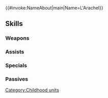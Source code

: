 {{#invoke:NameAbout|main|Name=L'Arachel}}{{HeroPage Tabs}}
{{Hero Infobox
|Name=L'Arachel
|Title=Seeker of Justice
|WeaponType=Colorless Staff
|MoveType=Cavalry
|Origin=Fire Emblem: The Sacred Stones
|Gender=Female
|actorEN=Carrie Keranen
|actorJP=生天目仁美
|artist=アマガイタロー
|additionDate=April 19, 2021
|releaseDate=April 19, 2021
|cv1=7
|cv2=500100
|TagID=幼少ラーチェル
|InternalID=652
|Properties=special,tiara,specRate_202502
|description=Niece to Pontifex Mansel and princess of Rausten. Her ultimate ambition is to rid the world of monsters. Appears in Fire Emblem: The Sacred Stones.
}}
{{Stats Page
|Lv1HP=17|Lv1ATK=9|Lv1SPD=8|Lv1DEF=3|Lv1RES=8
|GRHP=45|GRATK=65|GRSPD=70|GRDEF=30|GRRES=50
}}
==Skills==
===Weapons===
{{Weapons Table
|weapon1=Assault
|weapon1Default=1
|weapon1Unlock=1
|weapon2=Staff of Rausten
|weapon2Default=5
|weapon2Unlock=5
}}
===Assists===
{{Assists Table
|assist1=Heal
|assist1Default=1
|assist1Unlock=1
|assist2=Reconcile
|assist2Default=3
|assist2Unlock=2
|assist3=Rescue
|assist3Default=4
|assist3Unlock=3
|assist4=Rescue+
|assist4Default=5
|assist4Unlock=5
}}
===Specials===
{{Specials Table
|special1=Imbue
|special1Default=4
|special1Unlock=2
|special2=Kindled-Fire Balm
|special2Default=5
|special2Unlock=3
|special3=Windfire Balm
|special3Unlock=4
|special4=Windfire Balm+
|special4Unlock=5
}}
===Passives===
{{Passives Table
|passiveA1=Atk/Spd Push 1
|passiveA2=Atk/Spd Push 2
|passiveA3=Atk/Spd Push 3
|passiveA4=Atk/Spd Push 4
|passiveA1Unlock=2
|passiveA2Unlock=3
|passiveA3Unlock=4
|passiveA4Unlock=5
|passiveB1=S/R Far Trace 1
|passiveB2=S/R Far Trace 2
|passiveB3=S/R Far Trace 3
|passiveB1Unlock=3
|passiveB2Unlock=4
|passiveB3Unlock=5
}}
{{Heroes Navbox}}
[[Category:Childhood units]]